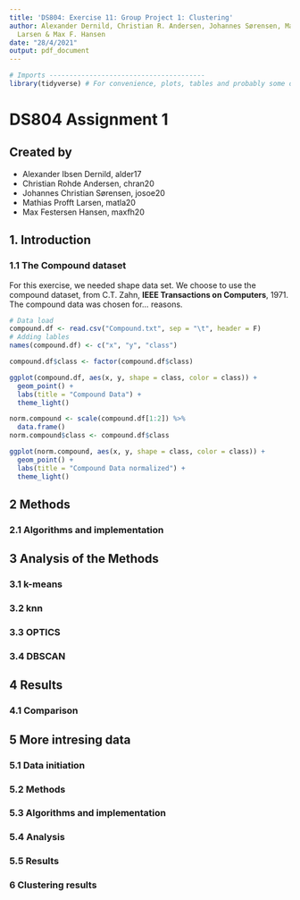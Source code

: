 ```yaml
---
title: 'DS804: Exercise 11: Group Project 1: Clustering'
author: Alexander Dernild, Christian R. Andersen, Johannes Sørensen, Mathias P.
  Larsen & Max F. Hansen
date: "28/4/2021"
output: pdf_document
---
```

```r
# Imports ---------------------------------------
library(tidyverse) # For convenience, plots, tables and probably some other stuff.
```

# **DS804 Assignment 1**  
## Created by  
* Alexander Ibsen Dernild, alder17  
* Christian Rohde Andersen, chran20  
* Johannes Christian Sørensen, josoe20  
* Mathias Profft Larsen, matla20  
* Max Festersen Hansen, maxfh20  

## 1. Introduction


### 1.1 The Compound dataset
For this exercise, we needed shape data set. We choose to use the compound
dataset, from C.T. Zahn, **IEEE Transactions on Computers**, 1971.
The compound data was chosen for... reasons.<!-- XX TODO: expand reason.  -->

```r
# Data load
compound.df <- read.csv("Compound.txt", sep = "\t", header = F)
# Adding lables
names(compound.df) <- c("x", "y", "class")

compound.df$class <- factor(compound.df$class)
```

```r
ggplot(compound.df, aes(x, y, shape = class, color = class)) +
  geom_point() +
  labs(title = "Compound Data") +
  theme_light()
```


```r
norm.compound <- scale(compound.df[1:2]) %>% 
  data.frame()
norm.compound$class <- compound.df$class

ggplot(norm.compound, aes(x, y, shape = class, color = class)) +
  geom_point() +
  labs(title = "Compound Data normalized") +
  theme_light()
```


## 2 Methods  


### 2.1 Algorithms and implementation  
<!-- XX TODO: explain witch algorithms and implementations that were used -->



## 3 Analysis of the Methods
<!-- XX TODO: find analysis methods -->


### 3.1 k-means
<!-- XX TODO: perform analysis -->



### 3.2 knn
<!-- XX TODO: perform analysis -->


### 3.3 OPTICS
<!-- XX TODO: perform analysis -->


### 3.4 DBSCAN
<!-- XX TODO: perform analysis -->



## 4 Results
<!-- XX TODO: Explain what we found / sum up results -->

### 4.1 Comparison



## 5 More intresing data
<!-- XX TODO: find more intresting data for us and analyze it. -->


### 5.1 Data initiation
<!-- XX TODO: Initiate more intersting data -->


### 5.2 Methods  


### 5.3 Algorithms and implementation  
<!-- XX TODO: explain witch algorithms and implementations that were used -->

  
### 5.4 Analysis
<!-- XX TODO: perform analysis -->


### 5.5 Results
<!-- XX TODO: Explain what we found / sum up results -->


### 6 Clustering results
<!-- XX Answer: What can you learn about that [new] data by using clustering? -->


```r

```

```r

```

